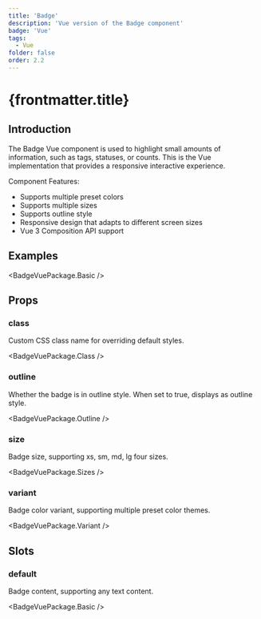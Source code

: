 ```yaml
---
title: 'Badge'
description: 'Vue version of the Badge component'
badge: 'Vue'
tags:
  - Vue
folder: false
order: 2.2
---
```



# {frontmatter.title}

## Introduction

The Badge Vue component is used to highlight small amounts of information, such as tags, statuses, or counts. This is the Vue implementation that provides a responsive interactive experience.

Component Features:

- Supports multiple preset colors
- Supports multiple sizes
- Supports outline style
- Responsive design that adapts to different screen sizes
- Vue 3 Composition API support

## Examples

<BadgeVuePackage.Basic />

## Props

### class

Custom CSS class name for overriding default styles.

<BadgeVuePackage.Class />

### outline

Whether the badge is in outline style. When set to true, displays as outline style.

<BadgeVuePackage.Outline />

### size

Badge size, supporting xs, sm, md, lg four sizes.

<BadgeVuePackage.Sizes />

### variant

Badge color variant, supporting multiple preset color themes.

<BadgeVuePackage.Variant />

## Slots

### default

Badge content, supporting any text content.

<BadgeVuePackage.Basic />

